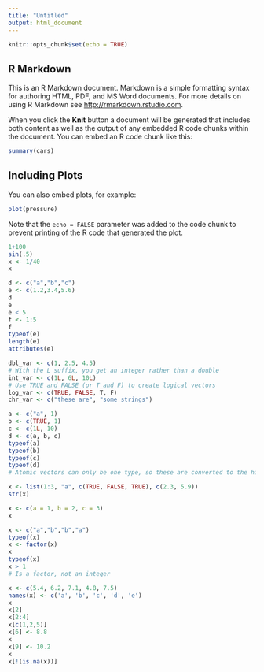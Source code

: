 ```yaml
---
title: "Untitled"
output: html_document
---
```


```r
knitr::opts_chunk$set(echo = TRUE)
```

## R Markdown

This is an R Markdown document. Markdown is a simple formatting syntax for authoring HTML, PDF, and MS Word documents. For more details on using R Markdown see <http://rmarkdown.rstudio.com>.

When you click the **Knit** button a document will be generated that includes both content as well as the output of any embedded R code chunks within the document. You can embed an R code chunk like this:

```r
summary(cars)
```

## Including Plots

You can also embed plots, for example:

```r
plot(pressure)
```

Note that the `echo = FALSE` parameter was added to the code chunk to prevent printing of the R code that generated the plot.

```r
1+100
sin(.5)
x <- 1/40
x
```

```r
d <- c("a","b","c")
e <- c(1.2,3.4,5.6)
d
e
e < 5
f <- 1:5
f
typeof(e)
length(e)
attributes(e)
```

```r
dbl_var <- c(1, 2.5, 4.5)
# With the L suffix, you get an integer rather than a double
int_var <- c(1L, 6L, 10L)
# Use TRUE and FALSE (or T and F) to create logical vectors
log_var <- c(TRUE, FALSE, T, F)
chr_var <- c("these are", "some strings")
```

```r
a <- c("a", 1)
b <- c(TRUE, 1)
c <- c(1L, 10)
d <- c(a, b, c)
typeof(a)
typeof(b)
typeof(c)
typeof(d)
# Atomic vectors can only be one type, so these are converted to the highest type by coercion rules (logical -> integer -> double -> complex -> character)
```

```r
x <- list(1:3, "a", c(TRUE, FALSE, TRUE), c(2.3, 5.9))
str(x)
```

```r
x <- c(a = 1, b = 2, c = 3)
x
```

```r
x <- c("a","b","b","a")
typeof(x)
x <- factor(x)
x
typeof(x)
x > 1
# Is a factor, not an integer
```

```r
x <- c(5.4, 6.2, 7.1, 4.8, 7.5)
names(x) <- c('a', 'b', 'c', 'd', 'e')
x
x[2]
x[2:4]
x[c(1,2,5)]
x[6] <- 8.8
x
x[9] <- 10.2
x
x[!(is.na(x))]
```